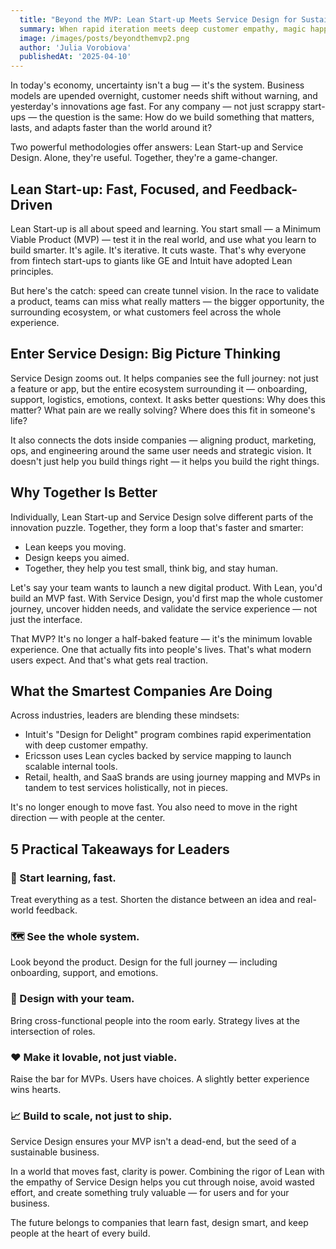 ```yaml
---
  title: "Beyond the MVP: Lean Start‑up Meets Service Design for Sustainable Innovation"
  summary: When rapid iteration meets deep customer empathy, magic happens. Learn how combining Lean Start-up's build-measure-learn cycle with Service Design's human-centered approach creates products that don't just launch, but thrive and evolve with their users.
  image: /images/posts/beyondthemvp2.png
  author: 'Julia Vorobiova'
  publishedAt: '2025-04-10'
---
```


In today's economy, uncertainty isn't a bug — it's the system. Business models are upended overnight, customer needs shift without warning, and yesterday's innovations age fast. For any company — not just scrappy start-ups — the question is the same: How do we build something that matters, lasts, and adapts faster than the world around it?

Two powerful methodologies offer answers: Lean Start-up and Service Design. Alone, they're useful. Together, they're a game-changer.

## Lean Start-up: Fast, Focused, and Feedback-Driven

Lean Start-up is all about speed and learning. You start small — a Minimum Viable Product (MVP) — test it in the real world, and use what you learn to build smarter. It's agile. It's iterative. It cuts waste. That's why everyone from fintech start-ups to giants like GE and Intuit have adopted Lean principles.

But here's the catch: speed can create tunnel vision. In the race to validate a product, teams can miss what really matters — the bigger opportunity, the surrounding ecosystem, or what customers feel across the whole experience.

## Enter Service Design: Big Picture Thinking

Service Design zooms out. It helps companies see the full journey: not just a feature or app, but the entire ecosystem surrounding it — onboarding, support, logistics, emotions, context. It asks better questions: Why does this matter? What pain are we really solving? Where does this fit in someone's life?

It also connects the dots inside companies — aligning product, marketing, ops, and engineering around the same user needs and strategic vision. It doesn't just help you build things right — it helps you build the right things.

## Why Together Is Better

Individually, Lean Start-up and Service Design solve different parts of the innovation puzzle. Together, they form a loop that's faster and smarter:

- Lean keeps you moving.
- Design keeps you aimed.
- Together, they help you test small, think big, and stay human.

Let's say your team wants to launch a new digital product. With Lean, you'd build an MVP fast. With Service Design, you'd first map the whole customer journey, uncover hidden needs, and validate the service experience — not just the interface.

That MVP? It's no longer a half-baked feature — it's the minimum lovable experience. One that actually fits into people's lives. That's what modern users expect. And that's what gets real traction.

## What the Smartest Companies Are Doing

Across industries, leaders are blending these mindsets:

- Intuit's "Design for Delight" program combines rapid experimentation with deep customer empathy.
- Ericsson uses Lean cycles backed by service mapping to launch scalable internal tools.
- Retail, health, and SaaS brands are using journey mapping and MVPs in tandem to test services holistically, not in pieces.

It's no longer enough to move fast. You also need to move in the right direction — with people at the center.

## 5 Practical Takeaways for Leaders

### 🚀 Start learning, fast.
Treat everything as a test. Shorten the distance between an idea and real-world feedback.

### 🗺️ See the whole system.
Look beyond the product. Design for the full journey — including onboarding, support, and emotions.

### 👥 Design with your team.
Bring cross-functional people into the room early. Strategy lives at the intersection of roles.

### ❤️ Make it lovable, not just viable.
Raise the bar for MVPs. Users have choices. A slightly better experience wins hearts.

### 📈 Build to scale, not just to ship.
Service Design ensures your MVP isn't a dead-end, but the seed of a sustainable business.

In a world that moves fast, clarity is power. Combining the rigor of Lean with the empathy of Service Design helps you cut through noise, avoid wasted effort, and create something truly valuable — for users and for your business.

The future belongs to companies that learn fast, design smart, and keep people at the heart of every build.
